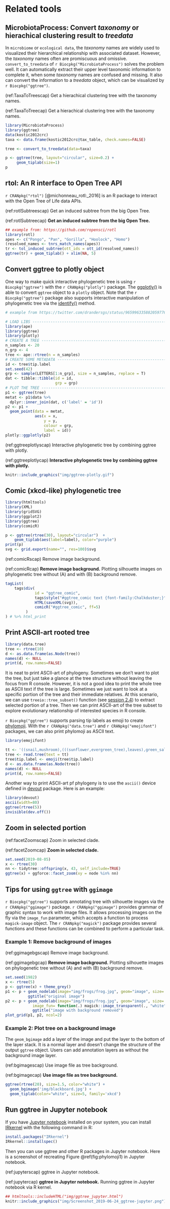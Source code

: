 
# Related tools {#related-tools}

## MicrobiotaProcess: Convert *taxonomy* or hierachical clustering result to *treedata* {#MicrobiotaProcess-hierarchical}

In `microbiome` or `ecological data`, the *taxonomy* names are widely used to visualized their hierarchical relationship with associated dataset. However, the *taxonomy* names often are promiscuous and omissive. `convert_to_treedata` of `r Biocpkg("MicrobiotaProcess")` solves the problem well. It can automatically extract their upper level taxonomic information to complete it, when some *taxonomy* names are confused and missing. It also can convert the information to a *treedata* object, which can be visualized by `r Biocpkg("ggtree")`.

(ref:TaxaToTreescap) Get a hierachical clustering tree with the taxonomy names.

(ref:TaxaToTreecap) Get a hierachical clustering tree with the taxonomy names.

```r
library(MicrobiotaProcess)
library(ggtree)
data(kostic2012crc)
taxa <- data.frame(kostic2012crc@tax_table, check.names=FALSE)

tree <- convert_to_treedata(data=taxa)

p <- ggtree(tree, layout="circular", size=0.2) +
     geom_tiplab(size=1)
p
```

## rtol: An R interface to Open Tree API {#rtol}

`r CRANpkg("rtol")` [@michonneau_rotl:_2016] is an R package to interact with the Open Tree of Life data APIs. 

(ref:rotlSubtreescap) Get an induced subtree from the big Open Tree.

(ref:rotlSubtreecap) **Get an induced subtree from the big Open Tree.**



```r
## example from: https://github.com/ropensci/rotl
library(rotl)
apes <- c("Pongo", "Pan", "Gorilla", "Hoolock", "Homo")
(resolved_names <- tnrs_match_names(apes))
tr <- tol_induced_subtree(ott_ids = ott_id(resolved_names))
ggtree(tr) + geom_tiplab() + xlim(NA, 5)
```



## Convert ggtree to plotly object {#plotly}

One way to make quick interactive phylogenetic tree is using `r Biocpkg("ggtree")` with the `r CRANpkg("plotly")` package. The [ggplotly()](https://plotly-r.com/improving-ggplotly.html) is able to convert `ggtree` object to a `plotly` object. Note that the `r Biocpkg("ggtree")` package also supports interactive manipulation of phylogenetic tree via the [identify()](#identify) method.


```r
# example from https://twitter.com/drandersgs/status/965996335882059776

# LOAD LIBS ---------------------------------------------------------------
library(ape)
library(ggtree)
library(plotly)
# CREATE A TREE -------------------------------------------------------------
n_samples <- 20
n_grp <- 4
tree <- ape::rtree(n = n_samples)
# CREATE SOME METADATA ----------------------------------------------------
id <- tree$tip.label
set.seed(42)
grp <- sample(LETTERS[1:n_grp], size = n_samples, replace = T)
dat <- tibble::tibble(id = id,
                      grp = grp)
# PLOT THE TREE -----------------------------------------------------------
p1 <- ggtree(tree)
metat <- p1$data %>%
  dplyr::inner_join(dat, c('label' = 'id'))
p2 <- p1 +
  geom_point(data = metat,
             aes(x = x,
                 y = y,
                 colour = grp,
                 label = id))
plotly::ggplotly(p2)
```


(ref:ggtreeplotlyscap) Interactive phylogenetic tree by combining ggtree with plotly.

(ref:ggtreeplotlycap) **Interactive phylogenetic tree by combining ggtree with plotly.**



```r
knitr::include_graphics("img/ggtree-plotly.gif")
```



## Comic (xkcd-like) phylogenetic tree {#commicR}


```r
library(htmltools)    
library(XML)    
library(gridSVG)    
library(ggplot2)    
library(ggtree)
library(comicR)    

p <- ggtree(rtree(30), layout="circular")  +
    geom_tiplab(aes(label=label), color="purple")
print(p)
svg <- grid.export(name="", res=100)$svg
```

(ref:comicRscap) Remove image background.

(ref:comicRcap) **Remove image background.** Plotting silhouette images on phylogenetic tree without (A) and with (B) background remove.


```r
tagList(
    tags$div(
             id = "ggtree_comic",
             tags$style("#ggtree_comic text {font-family:Chalkduster;}"),
             HTML(saveXML(svg)),
             comicR("#ggtree_comic", ff=5)
         )
) # %>% html_print
```



## Print ASCII-art rooted tree {#ascii-tree}

```r
library(data.tree)
tree <- rtree(10)
d <- as.data.frame(as.Node(tree))
names(d) <- NULL
print(d, row.names=FALSE)
```

It is neat to print ASCII-art of phylogeny. Sometimes we don't want to plot the tree, but just take a glance at the tree structure without leaving the focus from R console. However, it is not a good idea to print the whole tree as ASCII text if the tree is large. Sometimes we just want to look at a specific portion of the tree and their immediate relatives. At this scenario, we can use `treeio::tree_subset()` function (see [session 2.4](subsetting-tree-with-data)) to extract selected portion of a tree. Then we can print ASCII-art of the tree subset to explore evolutionary relationship of interested species in R console.

`r Biocpkg("ggtree")` supports parsing tip labels as emoji to create [phylomoji](#phylomoji). With the `r CRANpkg("data.tree")` and `r CRANpkg("emojifont")` packages, we can also print phylomoji as ASCII text.

```r
library(emojifont)

tt <- '((snail,mushroom),(((sunflower,evergreen_tree),leaves),green_salad));'
tree <- read.tree(text = tt)
tree$tip.label <- emoji(tree$tip.label)
d <- as.data.frame(as.Node(tree))
names(d) <- NULL
print(d, row.names=FALSE)
```


Another way to print ASCII-art pf phylogeny is to use the `ascii()` device defined in [devout](https://github.com/coolbutuseless/devout) package. Here is an example:

```r
library(devout)
ascii(width=80)
ggtree(rtree(5))
invisible(dev.off())
```


## Zoom in selected portion {#facet-zoom}


(ref:facetZoomscap) Zoom in selected clade.

(ref:facetZoomcap) **Zoom in selected clade.**


```r
set.seed(2019-08-05)
x <- rtree(30)
nn <- tidytree::offspring(x, 43, self_include=TRUE)
ggtree(x) + ggforce::facet_zoom(xy = node %in% nn)
```


## Tips for using `ggtree` with `ggimage` {#ggimage-tips}

`r Biocpkg("ggtree")` supports annotating tree with silhouette images via the `r CRANpkg("ggimage")` package. `r CRANpkg("ggimage")` provides grammar of graphic syntax to work with image files. It allows processing images on the fly via the `image_fun` parameter, which accepts a function to process `magick-image` object. The `r CRANpkg("magick")` package provides several functions and these functions can be combined to perform a particular task.

### Example 1: Remove background of images {#ggimage-rm-image-bg}

(ref:ggimagebgscap) Remove image background.

(ref:ggimagebgcap) **Remove image background.** Plotting silhouette images on phylogenetic tree without (A) and with (B) background remove.


```r
set.seed(1982)
x <- rtree(5)
p <- ggtree(x) + theme_grey()
p1 <- p + geom_nodelab(image="img/frogs/frog.jpg", geom="image", size=.12) + 
          ggtitle("original image")
p2 <- p + geom_nodelab(image="img/frogs/frog.jpg", geom="image", size=.12,
            image_fun= function(.) magick::image_transparent(., "white")) + 
            ggtitle("image with background removed")
plot_grid(p1, p2, ncol=2)
```

### Example 2: Plot tree on a background image {#ggimage-bgimage}

The `geom_bgimage` add a layer of the image and put the layer to the bottom of the layer stack. It is a normal layer and doesn't change the structure of the output `ggtree` object. Users can add annotation layers as without the background image layer.

(ref:bgimagescap) Use image file as tree background.

(ref:bgimagecap) **Use image file as tree background.**


```r
ggtree(rtree(20), size=1.5, color="white") + 
  geom_bgimage('img/blackboard.jpg') + 
  geom_tiplab(color="white", size=5, family='xkcd')
```


## Run ggtree in Jupyter notebook

If you have [Jupyter notebook](https://jupyter.org/) installed on your system, you can install [IRkernel](https://irkernel.github.io/) with the following command in R:

```r
install.packages("IRkernel")
IRkernel::installspec()
```

Then you can use ggtree and other R packages in Jupyter notebook. Here is a screenshot of recreating Figure \@ref(fig:phylomoji1) in Jupyter notebook.

(ref:jupyterscap) ggtree in Jupyter notebook.

(ref:jupytercap) **ggtree in Jupyter notebook.** Running ggtree in Jupyter notebook via R kernel. 


```r
## htmltools::includeHTML("img/ggtree_jupyter.html")
knitr::include_graphics("img/Screenshot_2019-06-24_ggtree-jupyter.png")
```



